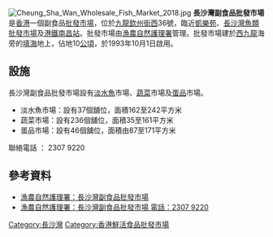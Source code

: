 [[File:Cheung_Sha_Wan_Wholesale_Fish_Market_2018.jpg|thumb]]
'''長沙灣副食品批發市場'''是[[香港|香港]]一個副食品[[批發市場|批發市場]]，位於[[九龍|九龍]][[欽州街西|欽州街西]]36號，臨近[[凱樂苑|凱樂苑]]、[[長沙灣魚類批發市場|長沙灣魚類批發市場]]及[[港鐵|港鐵]][[南昌站_(香港)|南昌站]]。批發市場由[[漁農自然護理署|漁農自然護理署]]管理。批發市場建於[[西九龍|西九龍]]海旁的[[填海|填海]]地上，佔地10[[公頃|公頃]]，於1993年10月1日啟用。

==設施==
長沙灣副食品批發市場設有[[淡水魚|淡水魚]]市場、[[蔬菜|蔬菜]]市場及[[蛋品|蛋品]]市場。
*淡水魚市場：設有37個舖位，面積162至242平方米
*蔬菜市場：設有236個舖位，面積35至161平方米
*蛋品市場：設有46個舖位，面積由87至171平方米
聯絡電話 ： 2307 9220

==參考資料==
*[http://www.afcd.gov.hk/tc_chi/agriculture/agr_gov/agr_gov_csw/agr_gov_csw.html 漁農自然護理署：長沙灣副食品批發市場] {{Wayback|url=http://www.afcd.gov.hk/tc_chi/agriculture/agr_gov/agr_gov_csw/agr_gov_csw.html |date=20200927014249 }}
*[http://www.afcd.gov.hk/tc_chi/agriculture/agr_gov/agr_gov_faq/agr_gov_faq.html 漁農自然護理署：長沙灣副食品批發市場 電話：2307 9220] {{Wayback|url=http://www.afcd.gov.hk/tc_chi/agriculture/agr_gov/agr_gov_faq/agr_gov_faq.html |date=20191014174454 }}
{{HK-buil-stub}}

[[Category:長沙灣|Category:長沙灣]]
[[Category:香港鮮活食品批發市場|Category:香港鮮活食品批發市場]]